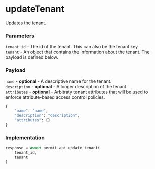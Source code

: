 # updateTenant

Updates the tenant.

### Parameters

`tenant_id` - The id of the tenant. This can also be the tenant key.<br/>
`tenant` - An object that contains the information about the tenant. The payload is defined below.<br/>

### Payload

`name` - **optional** - A descriptive name for the tenant.<br/>
`description` - **optional** - A longer description of the tenant.<br/>
`attributes` - **optional** - Arbitraty tenant attributes that will be used to enforce attribute-based access control policies.<br/>

```python
{
	"name": "name",
	"description": "description",
	"attributes": {}
}
```

### Implementation

```python
response = await permit.api.update_tenant(
	tenant_id,
	tenant
)
```
